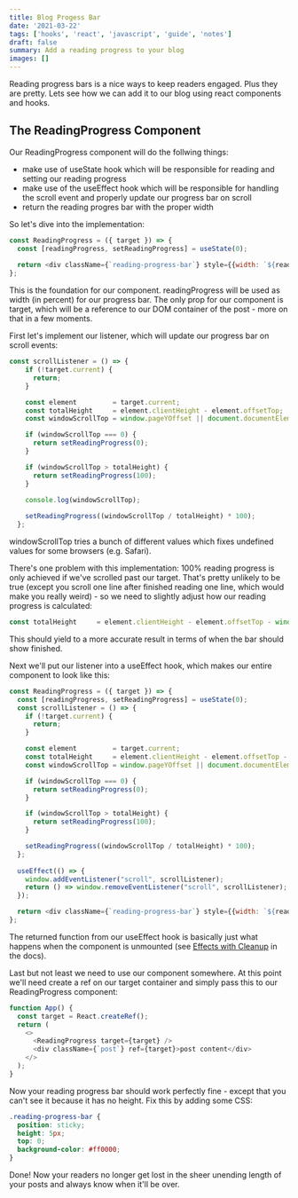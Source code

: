```yaml
---
title: Blog Progess Bar
date: '2021-03-22'
tags: ['hooks', 'react', 'javascript', 'guide', 'notes']
draft: false
summary: Add a reading progress to your blog
images: []
---
```

Reading progress bars is a nice ways to keep readers engaged. Plus they are pretty. Lets see how we can add it to our blog using react components and hooks.

## The ReadingProgress Component

Our ReadingProgress component will do the follwing things:

- make use of useState hook which will be responsible for reading and setting our reading progress
- make use of the useEffect hook which will be responsible for handling the scroll event and properly update our progress bar on scroll
- return the reading progres bar with the proper width

So let's dive into the implementation:

```js
const ReadingProgress = ({ target }) => {
  const [readingProgress, setReadingProgress] = useState(0);
    
  return <div className={`reading-progress-bar`} style={{width: `${readingProgress}%` }} />
};
```
This is the foundation for our component. readingProgress will be used as width (in percent) for our progress bar. The only prop for our component is target, which will be a reference to our DOM container of the post - more on that in a few moments.

First let's implement our listener, which will update our progress bar on scroll events:

```js
const scrollListener = () => {
    if (!target.current) {
      return;
    }

    const element         = target.current;
    const totalHeight     = element.clientHeight - element.offsetTop;
    const windowScrollTop = window.pageYOffset || document.documentElement.scrollTop || document.body.scrollTop || 0;

    if (windowScrollTop === 0) {
      return setReadingProgress(0);
    }

    if (windowScrollTop > totalHeight) {
      return setReadingProgress(100);
    }
    
    console.log(windowScrollTop);

    setReadingProgress((windowScrollTop / totalHeight) * 100);
  };
  ```
  
windowScrollTop tries a bunch of different values which fixes undefined values for some browsers (e.g. Safari).

There's one problem with this implementation: 100% reading progress is only achieved if we've scrolled past our target. That's pretty unlikely to be true (except you scroll one line after finished reading one line, which would make you really weird) - so we need to slightly adjust how our reading progress is calculated:

```js
const totalHeight     = element.clientHeight - element.offsetTop - window.innerHeight;
```

This should yield to a more accurate result in terms of when the bar should show finished.

Next we'll put our listener into a useEffect hook, which makes our entire component to look like this:

```js
const ReadingProgress = ({ target }) => {
  const [readingProgress, setReadingProgress] = useState(0);
  const scrollListener = () => {
    if (!target.current) {
      return;
    }

    const element         = target.current;
    const totalHeight     = element.clientHeight - element.offsetTop - (window.innerHeight);
    const windowScrollTop = window.pageYOffset || document.documentElement.scrollTop || document.body.scrollTop || 0;

    if (windowScrollTop === 0) {
      return setReadingProgress(0);
    }

    if (windowScrollTop > totalHeight) {
      return setReadingProgress(100);
    }

    setReadingProgress((windowScrollTop / totalHeight) * 100);
  };
  
  useEffect(() => {
    window.addEventListener("scroll", scrollListener);
    return () => window.removeEventListener("scroll", scrollListener);
  });

  return <div className={`reading-progress-bar`} style={{width: `${readingProgress}%`}} />;
};
```

The returned function from our useEffect hook is basically just what happens when the component is unmounted (see [Effects with Cleanup](https://reactjs.org/docs/hooks-effect.html#effects-with-cleanup) in the docs).

Last but not least we need to use our component somewhere. At this point we'll need create a ref on our target container and simply pass this to our ReadingProgress component:

```js
function App() {
  const target = React.createRef();
  return (
    <>
      <ReadingProgress target={target} />
      <div className={`post`} ref={target}>post content</div>
    </>
  );
}
```

Now your reading progress bar should work perfectly fine - except that you can't see it because it has no height. Fix this by adding some CSS:

```css
.reading-progress-bar {
  position: sticky;
  height: 5px;
  top: 0;
  background-color: #ff0000;
}
```
Done! Now your readers no longer get lost in the sheer unending length of your posts and always know when it'll be over.